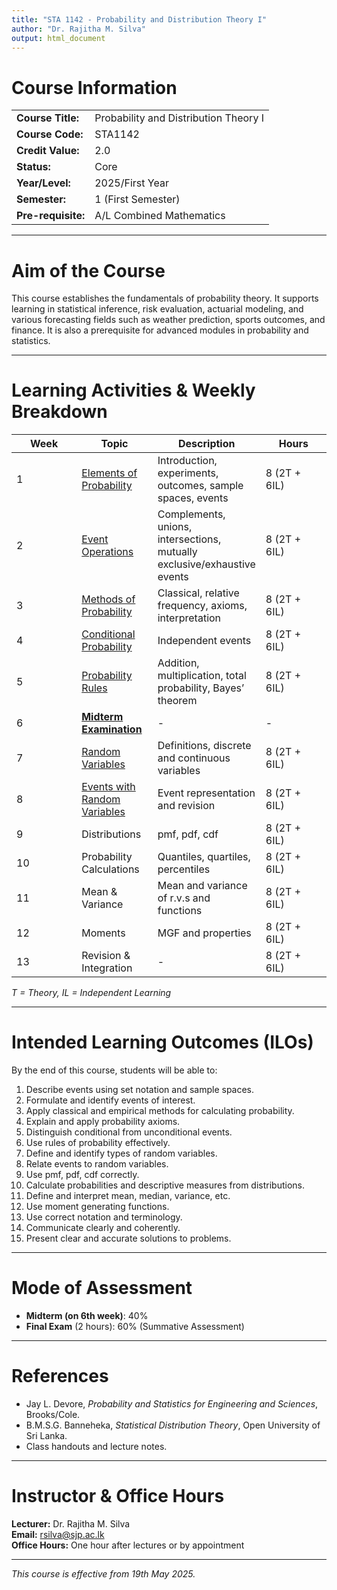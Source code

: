 ```yaml
---
title: "STA 1142 - Probability and Distribution Theory I"
author: "Dr. Rajitha M. Silva"
output: html_document
---
```


# Course Information

|                    |                                       |
|--------------------|---------------------------------------|
| **Course Title:**  | Probability and Distribution Theory I |
| **Course Code:**   | STA1142                               |
| **Credit Value:**  | 2.0                                   |
| **Status:**        | Core                                  |
| **Year/Level:**    | 2025/First Year                       |
| **Semester:**      | 1 (First Semester)                    |
| **Pre-requisite:** | A/L Combined Mathematics              |

------------------------------------------------------------------------

# Aim of the Course

This course establishes the fundamentals of probability theory. It supports learning in statistical inference, risk evaluation, actuarial modeling, and various forecasting fields such as weather prediction, sports outcomes, and finance. It is also a prerequisite for advanced modules in probability and statistics.

------------------------------------------------------------------------

# Learning Activities & Weekly Breakdown

::: {style="text-align: center;"}
| **Week** | **Topic** | **Description** | **Hours** |
|------------------|------------------|------------------|------------------|
| 1 | [Elements of Probability](week1) | Introduction, experiments, outcomes, sample spaces, events | 8 (2T + 6IL) |
| 2 | [Event Operations](week2) | Complements, unions, intersections, mutually exclusive/exhaustive events | 8 (2T + 6IL) |
| 3 | [Methods of Probability](https://sportsanalyzr.shinyapps.io/week3/) | Classical, relative frequency, axioms, interpretation | 8 (2T + 6IL) |
| 4 | [Conditional Probability](week4.html) | Independent events | 8 (2T + 6IL) |
| 5 | [Probability Rules](week5.html) | Addition, multiplication, total probability, Bayes' theorem | 8 (2T + 6IL) |
| 6 | [**Midterm Examination**](midmarks.png) | \- | \- |
| 7 | [Random Variables](week6.html) | Definitions, discrete and continuous variables | 8 (2T + 6IL) |
| 8 | [Events with Random Variables](week8.html) | Event representation and revision | 8 (2T + 6IL) |
| 9 | Distributions | pmf, pdf, cdf | 8 (2T + 6IL) |
| 10 | Probability Calculations | Quantiles, quartiles, percentiles | 8 (2T + 6IL) |
| 11 | Mean & Variance | Mean and variance of r.v.s and functions | 8 (2T + 6IL) |
| 12 | Moments | MGF and properties | 8 (2T + 6IL) |
| 13 | Revision & Integration | \- | 8 (2T + 6IL) |
:::

*T = Theory, IL = Independent Learning*

------------------------------------------------------------------------

# Intended Learning Outcomes (ILOs)

By the end of this course, students will be able to:

1.  Describe events using set notation and sample spaces.\
2.  Formulate and identify events of interest.\
3.  Apply classical and empirical methods for calculating probability.\
4.  Explain and apply probability axioms.\
5.  Distinguish conditional from unconditional events.\
6.  Use rules of probability effectively.\
7.  Define and identify types of random variables.\
8.  Relate events to random variables.\
9.  Use pmf, pdf, cdf correctly.\
10. Calculate probabilities and descriptive measures from distributions.\
11. Define and interpret mean, median, variance, etc.\
12. Use moment generating functions.\
13. Use correct notation and terminology.\
14. Communicate clearly and coherently.\
15. Present clear and accurate solutions to problems.

------------------------------------------------------------------------

# Mode of Assessment

-   **Midterm (on 6th week)**: 40%\
-   **Final Exam** (2 hours): 60% (Summative Assessment)

------------------------------------------------------------------------

# References

-   Jay L. Devore, *Probability and Statistics for Engineering and Sciences*, Brooks/Cole.\
-   B.M.S.G. Banneheka, *Statistical Distribution Theory*, Open University of Sri Lanka.\
-   Class handouts and lecture notes.

------------------------------------------------------------------------

# Instructor & Office Hours

**Lecturer:** Dr. Rajitha M. Silva\
**Email:** [rsilva\@sjp.ac.lk](mailto:rsilva@sjp.ac.lk){.email}\
**Office Hours:** One hour after lectures or by appointment

------------------------------------------------------------------------

*This course is effective from 19th May 2025.*
